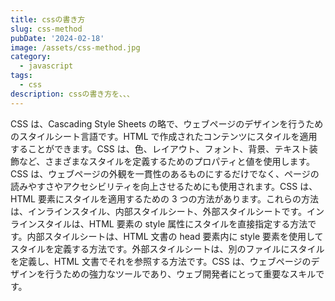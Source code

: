 ```yaml
---
title: cssの書き方
slug: css-method
pubDate: '2024-02-18'
image: /assets/css-method.jpg
category:
  - javascript
tags:
  - css
description: cssの書き方を、、、
---
```


CSS は、Cascading Style Sheets の略で、ウェブページのデザインを行うためのスタイルシート言語です。HTML で作成されたコンテンツにスタイルを適用することができます。CSS は、色、レイアウト、フォント、背景、テキスト装飾など、さまざまなスタイルを定義するためのプロパティと値を使用します。CSS は、ウェブページの外観を一貫性のあるものにするだけでなく、ページの読みやすさやアクセシビリティを向上させるためにも使用されます。CSS は、HTML 要素にスタイルを適用するための 3 つの方法があります。これらの方法は、インラインスタイル、内部スタイルシート、外部スタイルシートです。インラインスタイルは、HTML 要素の style 属性にスタイルを直接指定する方法です。内部スタイルシートは、HTML 文書の head 要素内に style 要素を使用してスタイルを定義する方法です。外部スタイルシートは、別のファイルにスタイルを定義し、HTML 文書でそれを参照する方法です。CSS は、ウェブページのデザインを行うための強力なツールであり、ウェブ開発者にとって重要なスキルです。
